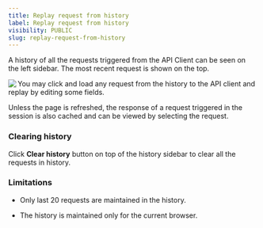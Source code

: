 ```yaml
---
title: Replay request from history
label: Replay request from history
visibility: PUBLIC
slug: replay-request-from-history
---
```


A history of all the requests triggered from the API Client can be seen on the left sidebar. The most recent request is shown on the top.

<Image src="https://imagedelivery.net/IEMzXmjRvW0g933AN5ejrA/wwwnotionso-image-prod-files-secures3us-west-2amazonawscom-8e04dd23-74cd-4c44-8158-4238eac359d1-7a0bad75-b120-4af9-9cae-5eeb80b470a6-ss-2_31png/public" align="left" />

You may click and load any request from the history to the API client and replay by editing some fields.

Unless the page is refreshed, the response of a request triggered in the session is also cached and can be viewed by selecting the request.

### Clearing history

Click **Clear history** button on top of the history sidebar to clear all the requests in history.

### Limitations

* Only last 20 requests are maintained in the history.

- The history is maintained only for the current browser.
